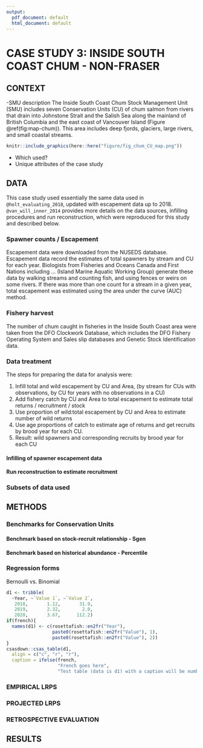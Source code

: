 ```yaml
---
output:
  pdf_document: default
  html_document: default
---
```

# CASE STUDY 3: INSIDE SOUTH COAST CHUM - NON-FRASER

[//]: # Add a comment in colour: *\textcolor{cyan}{LW: some text}*

## CONTEXT

-SMU description
The Inside South Coast Chum Stock Management Unit (SMU) includes seven Conservation Units (CU) of chum salmon from rivers that drain into Johnstone Strait and the Salish Sea along the mainland of British Columbia and the east coast of Vancouver Island (Figure \@ref(fig:map-chum)). This area includes deep fjords, glaciers, large rivers, and small coastal streams.

```r
knitr::include_graphics(here::here("figure/fig_chum_CU_map.png"))
```


-	Which used? 
-	Unique attributes of the case study

## DATA

This case study used essentially the same data used in `@holt_evaluating_2018`, updated with escapement data up to 2018. `@van_will_inner_2014` provides more details on the data sources, infilling procedures and run reconstruction, which were reproduced for this study and described below.

### Spawner counts / Escapement

Escapement data were downloaded from the NUSEDS database. Escapement data record the estimates of total spawners by stream and CU for each year.  Biologists from Fisheries and Oceans Canada and First Nations including ... (Island Marine Aquatic Working Group) *\textcolor{cyan}{LW: which ones?}* generate these data by walking streams and counting fish, and using fences or weirs on some rivers. If there was more than one count for a stream in a given year, total escapement was estimated using the area under the curve (AUC) method.

### Fishery harvest

The number of chum caught in fisheries in the Inside South Coast area were taken from the DFO Clockwork Database, which includes the DFO Fishery Operating System and Sales slip databases and Genetic Stock Identification data. 

### Data treatment

The steps for preparing the data for analysis were:

1. Infill total and wild escapement by CU and Area, (by stream for CUs with observations, by CU for years with no observations in a CU)
2. Add fishery catch by CU and Area to total escapement to estimate total returns / recruitment / stock *\textcolor{cyan}{LW: not sure which term to use here. Recruitment might be confusing since it is recruits in a spawning year, not for a brood year}*
3. Use proportion of wild:total escapement by CU and Area to estimate number of wild returns 
4. Use age proportions of catch to estimate age of returns and get recruits by brood year for each CU.
5. Result: wild spawners and corresponding recruits by brood year for each CU

#### Infilling of spawner escapement data 



#### Run reconstruction to estimate recruitment


### Subsets of data used

## METHODS

### Benchmarks for Conservation Units

#### Benchmark based on stock-recruit relationship - Sgen

#### Benchmark based on historical abundance - Percentile

### Regression forms

Bernoulli vs. Binomial

```r
d1 <- tribble(
  ~Year, ~`Value 1`, ~`Value 2`,
   2018,       1.12,       31.9,
   2019,       2.32,        2.8,
   2020,       3.67,      112.2)
if(french){
  names(d1) <- c(rosettafish::en2fr("Year"),
                 paste0(rosettafish::en2fr("Value"), 1),
                 paste0(rosettafish::en2fr("Value"), 2))
}
csasdown::csas_table(d1,
  align = c("c", "r", "r"),
  caption = ifelse(french,
                   "French goes here",
                   "Test table (data is d1) with a caption will be numbered automatically."))
```

### EMPIRICAL LRPS


### PROJECTED LRPS


### RETROSPECTIVE EVALUATION


## RESULTS
